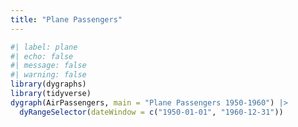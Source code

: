 ```yaml
---
title: "Plane Passengers"
---
```

```r
#| label: plane
#| echo: false
#| message: false
#| warning: false
library(dygraphs)
library(tidyverse)
dygraph(AirPassengers, main = "Plane Passengers 1950-1960") |>
  dyRangeSelector(dateWindow = c("1950-01-01", "1960-12-31"))
```

